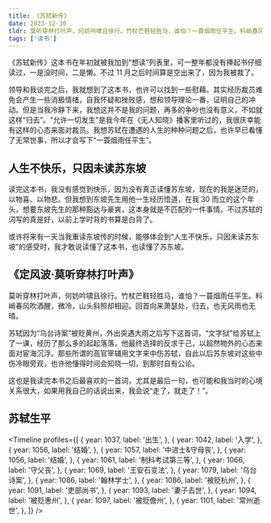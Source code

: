 ```yaml
---
title: 《苏轼新传》
date: 2023-12-30
tldr: 莫听穿林打叶声，何妨吟啸且徐行。竹杖芒鞋轻胜马，谁怕？一蓑烟雨任平生。料峭春风吹酒醒，微冷，山头斜照却相迎。回首向来萧瑟处，归去，也无风雨也无晴。
tags: ['读书']
---
```



《苏轼新传》这本书在年初就被我加到“想读”列表里，可一整年都没有捧起书仔细读过，一是没时间，二是懒。不过 11 月之后时间算是空出来了，因为我被裁了。

领导和我谈完之后，我就想到了这本书，也许可以找到一些慰藉。其实经历裁员难免会产生一些消极情绪，自我怀疑和挫败感，想和领导理论一番，证明自己的冲动。但是当我冷静下来，我想这并不是我的问题，再多的争吵也没有意义，不如就这样“归去”。“允许一切发生”是我今年在《无人知晓》播客里听过的，我很庆幸能有这样的心态来面对裁员。我想苏轼在遭遇的人生的种种问题之后，也许早已看懂了无常世事，所以才会写下“一蓑烟雨任平生”。

## 人生不快乐，只因未读苏东坡

读完这本书，我没有感觉到快乐，因为没有真正读懂苏东坡，现在的我是迷茫的，以物喜、以物悲。但我想到东坡先生用他一生经历悟道，在我 30 而立的这个年头，想要东坡先生的那种豁达与豪爽，这本身就是不匹配的一件事情。不过苏轼的词写的真是好，以前上学时背的书算是白背了。

或许将来有一天当我重读东坡传的时候，能够体会到“人生不快乐，只因未读苏东坡”的感受时，我才敢说读懂了这本书，也读懂了苏东坡。

## 《定风波·莫听穿林打叶声》

莫听穿林打叶声，何妨吟啸且徐行。竹杖芒鞋轻胜马，谁怕？一蓑烟雨任平生。料峭春风吹酒醒，微冷，山头斜照却相迎。回首向来萧瑟处，归去，也无风雨也无晴。

苏轼因为“乌台诗案”被贬黄州，外出突遇大雨之后写下这首词，“文字狱”给苏轼上了一课，经历了那么多的起起落落，他最终选择的反求于己，以超然物外的心态来面对宦海沉浮。那些所谓的高官宰辅用文字来中伤苏轼，自此以后苏东坡对这些中伤冷眼旁观，也许他懂得时间会知晓一切，到那时自有公论。

这也是我读完本书之后最喜欢的一首词，尤其是最后一句，也可能和我当时的心境关系很大，如果用我自己的话说出来，我会说“走了，就走了！”。

## 苏轼生平

<Timeline
  profiles={[
    {
      year: 1037,
      label: '出生',
    },
    {
      year: 1042,
      label: '入学',
    },
    {
      year: 1056,
      label: '结婚',
    },
    {
      year: 1057,
      label: '中进士&守母丧',
    },
    {
      year: 1056,
      label: '结婚',
    },
    {
      year: 1061,
      label: '制科考试第三等',
    },
    {
      year: 1066,
      label: '守父丧',
    },
    {
      year: 1069,
      label: '王安石变法',
    },
    {
      year: 1079,
      label: '乌台诗案',
    },
    {
      year: 1086,
      label: '翰林学士',
    },
    {
      year: 1086,
      label: '被贬杭州',
    },
    {
      year: 1091,
      label: '吏部尚书',
    },
    {
      year: 1093,
      label: '妻子去世',
    },
    {
      year: 1094,
      label: '被贬惠州',
    },
    {
      year: 1097,
      label: '被贬儋州',
    },
    {
      year: 1101,
      label: '常州逝世',
    },
  ]}
/>

